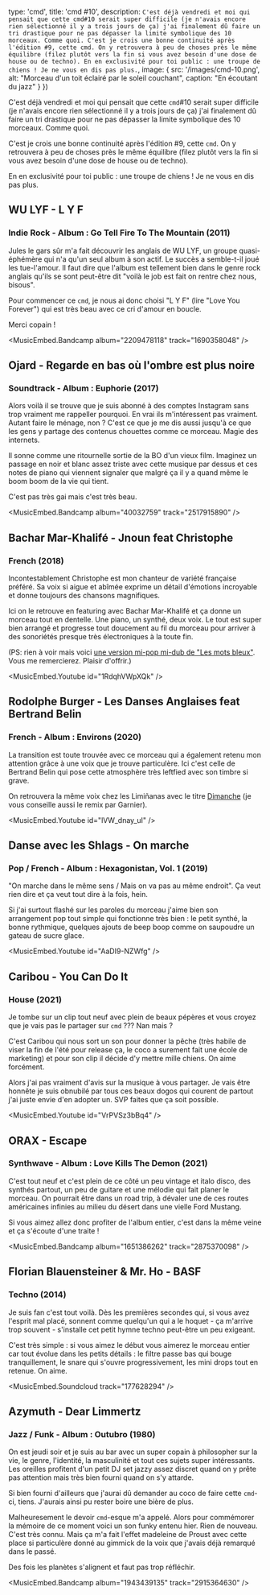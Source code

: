 

  type: 'cmd',
  title: 'cmd #10',
  description: `
C'est déjà vendredi et moi qui pensait que cette cmd#10 serait super difficile
(je n'avais encore rien sélectionné il y a trois jours de ça) j'ai finalement
dû faire un tri drastique pour ne pas dépasser la limite symbolique des 10
morceaux. Comme quoi.
C'est je crois une bonne continuité après l'édition #9, cette cmd. On y
retrouvera à peu de choses près le même équilibre (filez plutôt vers la fin si
vous avez besoin d'une dose de house ou de techno).
En en exclusivité pour toi public : une troupe de chiens !
Je ne vous en dis pas plus.
  `,
  image: {
    src: '/images/cmd-10.png',
    alt: "Morceau d'un toit éclairé par le soleil couchant",
    caption: "En écoutant du jazz"
  }
}) 

C'est déjà vendredi et moi qui pensait que cette `cmd`#10 serait super difficile
(je n'avais encore rien sélectionné il y a trois jours de ça) j'ai finalement
dû faire un tri drastique pour ne pas dépasser la limite symbolique des 10
morceaux. Comme quoi.

C'est je crois une bonne continuité après l'édition #9, cette `cmd`. On y
retrouvera à peu de choses près le même équilibre (filez plutôt vers la fin si
vous avez besoin d'une dose de house ou de techno).

En en exclusivité pour toi public : une troupe de chiens !
Je ne vous en dis pas plus.

## WU LYF - L Y F
### Indie Rock - Album : Go Tell Fire To The Mountain (2011)

Jules le gars sûr m'a fait découvrir les anglais de WU LYF, un groupe
quasi-éphémère qui n'a qu'un seul album à son actif.
Le succès a semble-t-il joué les tue-l'amour. Il faut dire
que l'album est tellement bien dans le genre rock anglais qu'ils se sont
peut-être dit "voilà le job est fait on rentre chez nous, bisous".

Pour commencer ce `cmd`, je nous ai donc choisi "L Y F" (lire "Love You
Forever") qui est très beau avec ce cri d'amour en boucle.

Merci copain !

<MusicEmbed.Bandcamp album="2209478118" track="1690358048" />


## Ojard - Regarde en bas où l'ombre est plus noire
### Soundtrack - Album : Euphorie (2017)

Alors voilà il se trouve que je suis abonné à des comptes Instagram sans trop
vraiment me rappeller pourquoi. En vrai ils m'intéressent pas vraiment. Autant
faire le ménage, non ?
C'est ce que je me dis aussi jusqu'à ce que les gens y partage des contenus
chouettes comme ce morceau. Magie des internets.

Il sonne comme une ritournelle sortie de la BO d'un vieux film. Imaginez un
passage en noir et blanc assez triste avec cette musique par dessus et ces notes
de piano qui viennent signaler que malgré ça il y a quand même le boom boom de
la vie qui tient.

C'est pas très gai mais c'est très beau.

<MusicEmbed.Bandcamp album="40032759" track="2517915890" />


## Bachar Mar-Khalifé - Jnoun feat Christophe
### French (2018)

Incontestablement Christophe est mon chanteur de variété française préféré. Sa
voix si aigue et abîmée exprime un détail d'émotions incroyable et donne
toujours des chansons magnifiques.

Ici on le retrouve en featuring avec Bachar Mar-Khalifé et ça donne un morceau
tout en dentelle. Une piano, un synthé, deux voix. Le tout est super bien
arrangé et progresse tout doucement au fil du morceau pour arriver à des
sonoriétés presque très électroniques à la toute fin.

(PS: rien à voir mais voici [une version mi-pop mi-dub de "Les mots bleux"](https://www.youtube.com/watch?v=KVkfHcjIbAM).
Vous me remercierez. Plaisir d'offrir.)

<MusicEmbed.Youtube id="1RdqhVWpXQk" />


## Rodolphe Burger - Les Danses Anglaises feat Bertrand Belin
### French - Album : Environs (2020)

La transition est toute trouvée avec ce morceau qui a également retenu mon
attention grâce à une voix que je trouve particulère. Ici c'est celle de
Bertrand Belin qui pose cette atmosphère très leftfied avec son timbre si grave.

On retrouvera la même voix chez les Limiñanas avec le titre [Dimanche](https://www.youtube.com/watch?v=Mj144y9bpeo)
(je vous conseille aussi le remix par Garnier).

<MusicEmbed.Youtube id="lVW_dnay_uI" />


## Danse avec les Shlags - On marche
### Pop / French - Album : Hexagonistan, Vol. 1 (2019)

"On marche dans le même sens / Mais on va pas au même endroit".
Ça veut rien dire et ça veut tout dire à la fois, hein.

Si j'ai surtout flashé sur les paroles du morceau j'aime bien son arrangement
pop tout simple qui fonctionne très bien : le petit synthé, la bonne rythmique,
quelques ajouts de beep boop comme on saupoudre un gateau de sucre glace.

<MusicEmbed.Youtube id="AaDI9-NZWfg" />


## Caribou - You Can Do It
### House (2021)

Je tombe sur un clip tout neuf avec plein de beaux pépères et vous croyez que je
vais pas le partager sur `cmd` ??? Nan mais ?

C'est Caribou qui nous sort un son pour donner la pêche (très habile de viser la
fin de l'été pour release ça, le coco a surement fait une école de marketing) et
pour son clip il décide d'y mettre mille chiens. On aime forcément.

Alors j'ai pas vraiment d'avis sur la musique à vous partager. Je vais être
honnête je suis obnubilé par tous ces beaux dogos qui courent de partout
j'ai juste envie d'en adopter un. SVP faites que ça soit possible.

<MusicEmbed.Youtube id="VrPVSz3bBq4" />


## ORAX - Escape
### Synthwave - Album : Love Kills The Demon (2021)

C'est tout neuf et c'est plein de ce côté un peu vintage et italo disco, des
synthés partout, un peu de guitare et une mélodie qui fait planer le morceau.
On pourrait être dans un road trip, à dévaler une de ces routes américaines
infinies au milieu du désert dans une vielle Ford Mustang.

Si vous aimez allez donc profiter de l'album entier, c'est dans la même veine et
ça s'écoute d'une traite !

<MusicEmbed.Bandcamp album="1651386262" track="2875370098" />


## Florian Blauensteiner & Mr. Ho - BASF
### Techno (2014)

Je suis fan c'est tout voilà. Dès les premières secondes qui, si vous avez
l'esprit mal placé, sonnent comme quelqu'un qui a le hoquet - ça m'arrive trop
souvent - s'installe cet petit hymne techno peut-être un peu exigeant.

C'est très simple : si vous aimez le début vous aimerez le morceau entier car
tout évolue dans les petits détails : le filtre passe bas qui bouge
tranquillement, le snare qui s'ouvre progressivement, les mini drops tout en
retenue. On aime.

<MusicEmbed.Soundcloud track="177628294" />


## Azymuth - Dear Limmertz
### Jazz / Funk - Album : Outubro (1980)

On est jeudi soir et je suis au bar avec un super copain à philosopher sur
la vie, le genre, l'identité, la masculinité et tout ces sujets super
intéressants.
Les oreilles profitent d'un petit DJ set jazzy assez discret quand
on y prête pas attention mais très bien fourni quand on s'y attarde.

Si bien fourni d'ailleurs que j'aurai dû demander au coco de faire cette
`cmd`-ci, tiens. J'aurais ainsi pu rester boire une bière de plus.

Malheuresement le devoir `cmd`-esque m'a appelé. Alors pour commémorer la mémoire
de ce moment voici un son funky entenu hier. Rien de nouveau. C'est
très connu. Mais ça m'a fait l'effet madeleine de Proust avec cette place si
particulère donné au gimmick de la voix que j'avais déjà remarqué dans le passé. 

Des fois les planètes s'alignent et faut pas trop réfléchir.

<MusicEmbed.Bandcamp album="1943439135" track="2915364630" />
